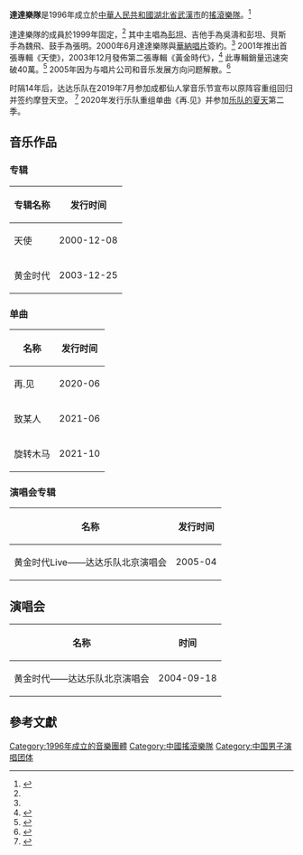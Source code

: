 {{藝人
| 姓名 = 達達樂隊
| 原名 =
| 類型 = 组合
| 圖片 =
| 圖片簡介 =
| 其他藝名 = 
| 國籍 = {{PRC}}
| 語言 = [[漢語|漢語]]
| 出身地 = {{PRC}}[[湖北省|湖北省]][[武漢市|武漢市]]
| 出道作 = 《天使》
| 音樂類型 = [[英倫搖滾|英倫搖滾]]
| 職業 =
| 樂器 = 
| 代表作品 = 南方
| 活躍年代 = 2000年 - 2005年，2019年 - 当前
| 唱片公司 = 
| 經紀公司 = [[摩登天空|摩登天空]]
| 網站 =
| 現任成員 = 彭坦、吴濤、魏飛、張明
| 過往成員 =
| 音樂專輯 = 
}}
'''達達樂隊'''是1996年成立於[[中華人民共和國|中華人民共和國]][[湖北省|湖北省]][[武漢市|武漢市]]的[[搖滾樂隊|搖滾樂隊]]。<ref name="全紀錄">{{cite web| url=http://ent.sina.com.cn/2000-09-21/17329.html| title=達達樂隊音樂全紀錄| author=新浪影音娛樂| accessdate=2014-02-09| archive-date=2019-08-25| archive-url=https://web.archive.org/web/20190825033906/http://ent.sina.com.cn/2000-09-21/17329.html| dead-url=no}}</ref> 

達達樂隊的成員於1999年固定，<ref name="全紀錄"/> 其中主唱為[[彭坦|彭坦]]、吉他手為吳濤和彭坦、貝斯手為魏飛、鼓手為張明。2000年6月達達樂隊與[[華納唱片|華納唱片]]簽約。<ref name="全紀錄"/> 2001年推出首張專輯《天使》，2003年12月發佈第二張專輯《黃金時代》，<ref>{{cite web| url=http://www.chinanews.com/n/2003-12-25/26/384989.html| title=全新专辑全面上市 达达乐队进入“黄金时代”| author=[[中國新聞網|中國新聞網]]| accessdate=2014-02-09| archive-date=2016-03-05| archive-url=https://web.archive.org/web/20160305084014/http://www.chinanews.com/n/2003-12-25/26/384989.html| dead-url=no}}</ref> 此專輯銷量迅速突破40萬。<ref>{{cite web| url=http://ent.sina.com.cn/p/i/2004-01-11/1901275142.html| title=达达乐队“来势汹汹” 新专辑销售冲40万(图)| author=新浪影音娛樂| accessdate=2014-02-09| archive-date=2019-08-18| archive-url=https://web.archive.org/web/20190818100357/http://ent.sina.com.cn/p/i/2004-01-11/1901275142.html| dead-url=no}}</ref> 2005年因为与唱片公司和音乐发展方向问题解散。<ref>{{cite web| url=https://baike.baidu.com/reference/445635/778bGyZIV9wjSyQMaub7yNccc2O4TygNomOLa3TStWvuCPYyLnGMX8ziN9nrSrYMAb9MGPKPASFpW98b_-z7rb_I2q6kqpg0oXJZoZwCbTM| title=音乐做得不痛快，达达乐队三个月前秘密解散| author=[[新浪新闻|新浪新闻]]| accessdate=2005-10-25|}}</ref>

时隔14年后，达达乐队在2019年7月参加成都仙人掌音乐节宣布以原阵容重组回归并签约摩登天空。 <ref>{{cite web| url=https://news.sina.com.cn/o/2019-10-31/doc-iicezuev6194219.shtml| title=时隔14年重聚首！达达乐队宣布签约摩登天空| author=[[新浪网|新浪网]]| accessdate=2019-10-31}}</ref> 2020年发行乐队重组单曲《再.见》并参加[[乐队的夏天|乐队的夏天]]第二季。

== 音乐作品 ==
=== 专辑 ===
{| class="wikitable"
|-
! 专辑名称 !! 发行时间
|-
| 天使 || 2000-12-08
|-
| 黄金时代 || 2003-12-25
|}

=== 单曲 ===
{| class="wikitable"
|-
! 名称 !! 发行时间
|-
| 再.见 || 2020-06
|-
| 致某人 || 2021-06
|-
| 旋转木马 || 2021-10
|}

=== 演唱会专辑 ===
{| class="wikitable"
|-
! 名称 !! 发行时间
|-
| 黄金时代Live——达达乐队北京演唱会|| 2005-04
|}

== 演唱会 ==
{| class="wikitable"
|-
! 名称 !! 时间
|-
| 黄金时代——达达乐队北京演唱会 || 2004-09-18
|}

== 參考文獻 ==
{{reflist}}

{{TVB8金曲榜頒獎典禮TVB8金曲榜最佳組合獎}}

[[Category:1996年成立的音樂團體|Category:1996年成立的音樂團體]]
[[Category:中國搖滾樂隊|Category:中國搖滾樂隊]]
[[Category:中国男子演唱团体|Category:中国男子演唱团体]]